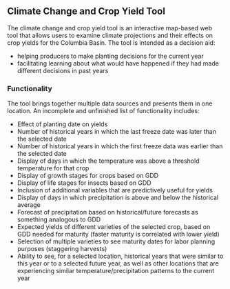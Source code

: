 ## Climate Change and Crop Yield Tool

The climate change and crop yield tool is an interactive map-based web tool that allows users to examine climate projections and their effects on crop yields for the Columbia Basin. The tool is intended as a decision aid:

* helping producers to make planting decisions for the current year
* facilitating learning about what would have happened if they had made different decisions in past years

### Functionality
The tool brings together multiple data sources and presents them in one location. An incomplete and unfinished list of functionality includes:

* Effect of planting date on yields
* Number of historical years in which the last freeze date was later than the selected date
* Number of historical years in which the first freeze data was earlier than the selected date
* Display of days in which the temperature was above a threshold temperature for that crop
* Display of growth stages for crops based on GDD
* Display of life stages for insects based on GDD
* Inclusion of additional variables that are predictively useful for yields
* Display of days in which precipitation is above and below the historical average
* Forecast of precipitation based on historical/future forecasts as something analogous to GDD
* Expected yields of different varieties of the selected crop, based on GDD needed for maturity (faster maturity is correlated with lower yield)
* Selection of multiple varieties to see maturity dates for labor planning purposes (staggering harvests)
* Ability to see, for a selected location, historical years that were similar to this year or to a selected future year, as well as other locations that are experiencing similar temperature/precipitation patterns to the current year

